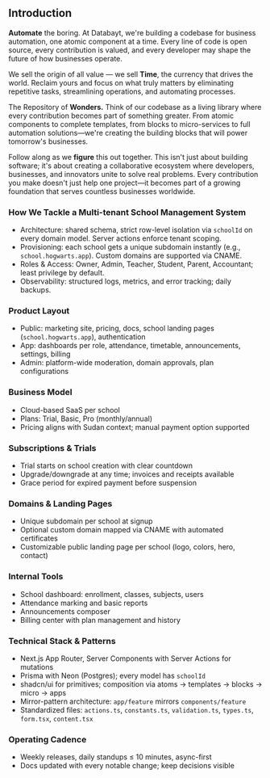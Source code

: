 

## Introduction

**Automate** the boring. At Databayt, we're building a codebase for business automation, one atomic component at a time. Every line of code is open source, every contribution is valued, and every developer may shape the future of how businesses operate.

We sell the origin of all value — we sell **Time**, the currency that drives the world. Reclaim yours and focus on what truly matters by eliminating repetitive tasks, streamlining operations, and automating processes.

The Repository of **Wonders.** Think of our codebase as a living library where every contribution becomes part of something greater. From atomic components to complete templates, from blocks to micro-services to full automation solutions—we're creating the building blocks that will power tomorrow's businesses.

Follow along as we **figure** this out together. This isn't just about building software; it's about creating a collaborative ecosystem where developers, businesses, and innovators unite to solve real problems. Every contribution you make doesn't just help one project—it becomes part of a growing foundation that serves countless businesses worldwide.

### How We Tackle a Multi-tenant School Management System

- Architecture: shared schema, strict row-level isolation via `schoolId` on every domain model. Server actions enforce tenant scoping.
- Provisioning: each school gets a unique subdomain instantly (e.g., `school.hogwarts.app`). Custom domains are supported via CNAME.
- Roles & Access: Owner, Admin, Teacher, Student, Parent, Accountant; least privilege by default.
- Observability: structured logs, metrics, and error tracking; daily backups.

### Product Layout

- Public: marketing site, pricing, docs, school landing pages (`school.hogwarts.app`), authentication
- App: dashboards per role, attendance, timetable, announcements, settings, billing
- Admin: platform-wide moderation, domain approvals, plan configurations

### Business Model

- Cloud-based SaaS per school
- Plans: Trial, Basic, Pro (monthly/annual)
- Pricing aligns with Sudan context; manual payment option supported

### Subscriptions & Trials

- Trial starts on school creation with clear countdown
- Upgrade/downgrade at any time; invoices and receipts available
- Grace period for expired payment before suspension

### Domains & Landing Pages

- Unique subdomain per school at signup
- Optional custom domain mapped via CNAME with automated certificates
- Customizable public landing page per school (logo, colors, hero, contact)

### Internal Tools

- School dashboard: enrollment, classes, subjects, users
- Attendance marking and basic reports
- Announcements composer
- Billing center with plan management and history

### Technical Stack & Patterns

- Next.js App Router, Server Components with Server Actions for mutations
- Prisma with Neon (Postgres); every model has `schoolId`
- shadcn/ui for primitives; composition via atoms → templates → blocks → micro → apps
- Mirror-pattern architecture: `app/feature` mirrors `components/feature`
- Standardized files: `actions.ts`, `constants.ts`, `validation.ts`, `types.ts`, `form.tsx`, `content.tsx`

### Operating Cadence

- Weekly releases, daily standups ≤ 10 minutes, async-first
- Docs updated with every notable change; keep decisions visible

